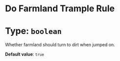 # Do Farmland Trample Rule
# Type: `boolean`
Whether farmland should turn to dirt when jumped on.

**Default value**: `true`
